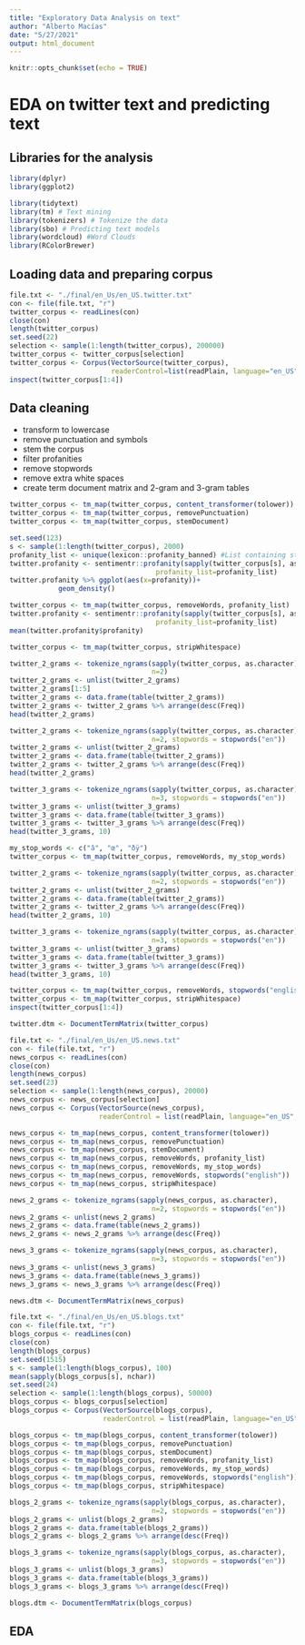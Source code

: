 ```yaml
---
title: "Exploratory Data Analysis on text"
author: "Alberto Macías"
date: "5/27/2021"
output: html_document
---
```


```r
knitr::opts_chunk$set(echo = TRUE)
```

# EDA on twitter text and predicting text

## Libraries for the analysis
```r
library(dplyr)
library(ggplot2)

library(tidytext)
library(tm) # Text mining
library(tokenizers) # Tokenize the data
library(sbo) # Predicting text models
library(wordcloud) #Word Clouds
library(RColorBrewer) 
```


## Loading data and preparing corpus
```r
file.txt <- "./final/en_Us/en_US.twitter.txt"
con <- file(file.txt, "r")
twitter_corpus <- readLines(con)
close(con)
length(twitter_corpus)
set.seed(22)
selection <- sample(1:length(twitter_corpus), 200000)
twitter_corpus <- twitter_corpus[selection]
twitter_corpus <- Corpus(VectorSource(twitter_corpus),
                         readerControl=list(readPlain, language="en_US", load=TRUE))
inspect(twitter_corpus[1:4])
```

## Data cleaning

- transform to lowercase  
- remove punctuation and symbols  
- stem the corpus  
- filter profanities  
- remove stopwords 
- remove extra white spaces  
- create term document matrix and 2-gram and 3-gram tables 

```r
twitter_corpus <- tm_map(twitter_corpus, content_transformer(tolower))
twitter_corpus <- tm_map(twitter_corpus, removePunctuation)
twitter_corpus <- tm_map(twitter_corpus, stemDocument)
```

```r
set.seed(123)
s <- sample(1:length(twitter_corpus), 2000)
profanity_list <- unique(lexicon::profanity_banned) #List containing stop words
twitter.profanity <- sentimentr::profanity(sapply(twitter_corpus[s], as.character), 
                                    profanity_list=profanity_list)
twitter.profanity %>% ggplot(aes(x=profanity))+
            geom_density()
```


```r
twitter_corpus <- tm_map(twitter_corpus, removeWords, profanity_list)
twitter.profanity <- sentimentr::profanity(sapply(twitter_corpus[s], as.character), 
                                    profanity_list=profanity_list)
mean(twitter.profanity$profanity)
```

```r
twitter_corpus <- tm_map(twitter_corpus, stripWhitespace)
```


```r
twitter_2_grams <- tokenize_ngrams(sapply(twitter_corpus, as.character), 
                                   n=2)
twitter_2_grams <- unlist(twitter_2_grams)
twitter_2_grams[1:5]
twitter_2_grams <- data.frame(table(twitter_2_grams))
twitter_2_grams <- twitter_2_grams %>% arrange(desc(Freq))
head(twitter_2_grams)
```

```r
twitter_2_grams <- tokenize_ngrams(sapply(twitter_corpus, as.character), 
                                   n=2, stopwords = stopwords("en"))
twitter_2_grams <- unlist(twitter_2_grams)
twitter_2_grams <- data.frame(table(twitter_2_grams))
twitter_2_grams <- twitter_2_grams %>% arrange(desc(Freq))
head(twitter_2_grams)
```

```r
twitter_3_grams <- tokenize_ngrams(sapply(twitter_corpus, as.character), 
                                   n=3, stopwords = stopwords("en"))
twitter_3_grams <- unlist(twitter_3_grams)
twitter_3_grams <- data.frame(table(twitter_3_grams))
twitter_3_grams <- twitter_3_grams %>% arrange(desc(Freq))
head(twitter_3_grams, 10)
```
```r
my_stop_words <- c("â", "œ", "ðÿ")
twitter_corpus <- tm_map(twitter_corpus, removeWords, my_stop_words)

twitter_2_grams <- tokenize_ngrams(sapply(twitter_corpus, as.character), 
                                   n=2, stopwords = stopwords("en"))
twitter_2_grams <- unlist(twitter_2_grams)
twitter_2_grams <- data.frame(table(twitter_2_grams))
twitter_2_grams <- twitter_2_grams %>% arrange(desc(Freq))
head(twitter_2_grams, 10)

twitter_3_grams <- tokenize_ngrams(sapply(twitter_corpus, as.character), 
                                   n=3, stopwords = stopwords("en"))
twitter_3_grams <- unlist(twitter_3_grams)
twitter_3_grams <- data.frame(table(twitter_3_grams))
twitter_3_grams <- twitter_3_grams %>% arrange(desc(Freq))
head(twitter_3_grams, 10)
```


```r
twitter_corpus <- tm_map(twitter_corpus, removeWords, stopwords("english"))
twitter_corpus <- tm_map(twitter_corpus, stripWhitespace)
inspect(twitter_corpus[1:4])
```

```r
twitter.dtm <- DocumentTermMatrix(twitter_corpus)
```


```r
file.txt <- "./final/en_Us/en_US.news.txt"
con <- file(file.txt, "r")
news_corpus <- readLines(con)
close(con)
length(news_corpus)
set.seed(23)
selection <- sample(1:length(news_corpus), 20000)
news_corpus <- news_corpus[selection]
news_corpus <- Corpus(VectorSource(news_corpus),
                      readerControl = list(readPlain, language="en_US", load=TRUE))
```

```r
news_corpus <- tm_map(news_corpus, content_transformer(tolower))
news_corpus <- tm_map(news_corpus, removePunctuation)
news_corpus <- tm_map(news_corpus, stemDocument)
news_corpus <- tm_map(news_corpus, removeWords, profanity_list)
news_corpus <- tm_map(news_corpus, removeWords, my_stop_words)
news_corpus <- tm_map(news_corpus, removeWords, stopwords("english"))
news_corpus <- tm_map(news_corpus, stripWhitespace)

news_2_grams <- tokenize_ngrams(sapply(news_corpus, as.character), 
                                   n=2, stopwords = stopwords("en"))
news_2_grams <- unlist(news_2_grams)
news_2_grams <- data.frame(table(news_2_grams))
news_2_grams <- news_2_grams %>% arrange(desc(Freq))

news_3_grams <- tokenize_ngrams(sapply(news_corpus, as.character), 
                                   n=3, stopwords = stopwords("en"))
news_3_grams <- unlist(news_3_grams)
news_3_grams <- data.frame(table(news_3_grams))
news_3_grams <- news_3_grams %>% arrange(desc(Freq))

news.dtm <- DocumentTermMatrix(news_corpus)
```

```r
file.txt <- "./final/en_Us/en_US.blogs.txt"
con <- file(file.txt, "r")
blogs_corpus <- readLines(con)
close(con)
length(blogs_corpus)
set.seed(1515)
s <- sample(1:length(blogs_corpus), 100)
mean(sapply(blogs_corpus[s], nchar))
set.seed(24)
selection <- sample(1:length(blogs_corpus), 50000)
blogs_corpus <- blogs_corpus[selection]
blogs_corpus <- Corpus(VectorSource(blogs_corpus), 
                       readerControl = list(readPlain, language="en_US", load=TRUE))
```

```r
blogs_corpus <- tm_map(blogs_corpus, content_transformer(tolower))
blogs_corpus <- tm_map(blogs_corpus, removePunctuation)
blogs_corpus <- tm_map(blogs_corpus, stemDocument)
blogs_corpus <- tm_map(blogs_corpus, removeWords, profanity_list)
blogs_corpus <- tm_map(blogs_corpus, removeWords, my_stop_words)
blogs_corpus <- tm_map(blogs_corpus, removeWords, stopwords("english"))
blogs_corpus <- tm_map(blogs_corpus, stripWhitespace)

blogs_2_grams <- tokenize_ngrams(sapply(blogs_corpus, as.character), 
                                   n=2, stopwords = stopwords("en"))
blogs_2_grams <- unlist(blogs_2_grams)
blogs_2_grams <- data.frame(table(blogs_2_grams))
blogs_2_grams <- blogs_2_grams %>% arrange(desc(Freq))

blogs_3_grams <- tokenize_ngrams(sapply(blogs_corpus, as.character), 
                                   n=3, stopwords = stopwords("en"))
blogs_3_grams <- unlist(blogs_3_grams)
blogs_3_grams <- data.frame(table(blogs_3_grams))
blogs_3_grams <- blogs_3_grams %>% arrange(desc(Freq))

blogs.dtm <- DocumentTermMatrix(blogs_corpus)
```

## EDA
